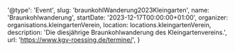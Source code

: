 
  '@type': 'Event',
  slug: 'braunkohlWanderung2023Kleingarten',
  name: 'Braunkohlwanderung',
  startDate: '2023-12-17T00:00:00+01:00',
  organizer: organisations.kleingartenVerein,
  location: locations.kleingartenVerein,
  description: 'Die diesjährige Braunkohlwanderung des Kleingartenvereins.',
  url: 'https://www.kgv-roessing.de/termine/',
}
